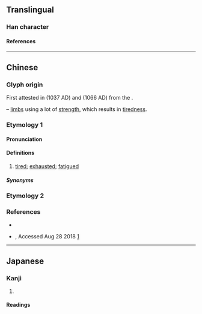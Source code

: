 {{also|㩻}}
{{character info/new}}
==Translingual==

===Han character===
{{Han char|rn=65|rad=支|as=02|sn=6|four=44402|canj=JEKS|ids=⿺支力}}

====References====
{{Han ref|kx=0467.050|dkj=02308|hdz=10367.030|uh=6530}}

----

==Chinese==
{{rfc|zh|</br>* Unattested glyph origin quoted from https://zh-yue.wikipedia.org/wiki/攰</br>* Cantonese pronunciation ''[[gui6]]'' obtained from Unihan database differs from expected fanqie reading of ''[[gwai3]]''</br>* Additional sources needed besides https://yue.forvo.com/word/攰/#yue to verify its pronunciation.</br>* Pronunciation ''[[gwai3]]'', ''[[ci3]]'' obtained from 《粵語同音字典》 may need to be merged with etymology 2 of {{l|zh|㩻#Etymology 2|㩻|gloss='''[[guì]]''' in Mandarin}}}}

===Glyph origin===
First attested in ''{{w|Jiyun}}'' {{w2|zh|pref=《|集韵|suf=》}} (1037 AD) and ''{{w|Leipian}}'' {{w2|zh|pref=《|类篇|suf=》}} (1066 AD) from the {{w|Song dynasty}}.

{{Han compound|支|t1=limb|力|t2=strength|ls=ic}} – [[limbs]] using a lot of [[strength]], which results in [[tiredness]].

===Etymology 1===
{{zh-forms|alt=癐-tired,㩻}}
{{zh-wp|yue}}
{{rfe|zh}}

====Pronunciation====
{{zh-pron
|m=guì
|c=gui6,gwai3,ci3
|c_note=gwai3 - based on Middle Chinese
|mn=guì
|mc=
|cat=a
}}

====Definitions====
{{zh-hanzi}}

# {{lb|zh|Cantonese}} [[tired]]; [[exhausted]]; [[fatigued]]

=====Synonyms=====
{{zh-dial|累}}

===Etymology 2===
{{zh-see|㩻|v|{{lb|zh|Mandarin}} [[thin]] and [[weak]]; [[fatigue]]; [[total]] [[exhaustion]]}}

===References===
* {{R:twedu|C04544-002#28}}
* {{qualifier|Cantonese}} {{lang|zh|《粵音資料集叢》}}, Accessed Aug 28 2018 [https://jyut.net/query;q=攰]

----

==Japanese==

===Kanji===
{{ja-kanji|grade=|rs=支02}}

# {{defn|lang=ja|sort=支02}}

====Readings====
{{ja-readings
|on=き
|kun=つかれきる
}}